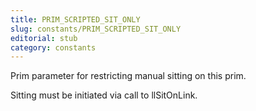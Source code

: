 ```yaml
---
title: PRIM_SCRIPTED_SIT_ONLY
slug: constants/PRIM_SCRIPTED_SIT_ONLY
editorial: stub
category: constants
---
```


<LSLConstant name="PRIM_SCRIPTED_SIT_ONLY"/>

Prim parameter for restricting manual sitting on this prim.

Sitting must be initiated via call to llSitOnLink.
